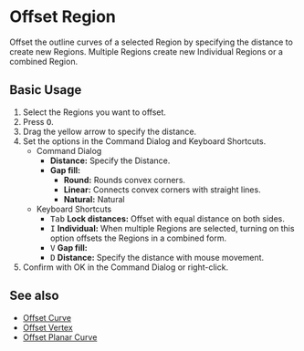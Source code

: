 
# Offset Region

<Reference shortcut="O" command="Offset Region" button="Right of Command Bar"  buttonIcon='button-offset-curve'/>

Offset the outline curves of a selected Region by specifying the distance to create new Regions. Multiple Regions create new Individual Regions or a combined Region.

## Basic Usage

1. Select the Regions you want to offset.
2. Press <kbd>O</kbd>.
3. Drag the yellow arrow to specify the distance.
4. Set the options in the Command Dialog and Keyboard Shortcuts.
   - <Kst>Command Dialog</Kst>
      - **Distance:** Specify the Distance.
      - **Gap fill:** 
         - **Round:** Rounds convex corners. 
         - **Linear:** Connects convex corners with straight lines. 
         - **Natural:** Natural    
   - <Kst>Keyboard Shortcuts</Kst>
      - <kbd>Tab</kbd> **Lock distances:** Offset with equal distance on both sides.
      - <kbd>I</kbd> **Individual:** When multiple Regions are selected, turning on this option offsets the Regions in a combined form.
      - <kbd>V</kbd> **Gap fill:** 
      - <kbd>D</kbd> **Distance:** Specify the distance with mouse movement.
5. Confirm with OK in the Command Dialog or right-click.

<VideoPlayer fileName="offset-region"/>

## See also
- [Offset Curve](offset-curve)
- [Offset Vertex](offset-vertex)
- [Offset Planar Curve](offset-planar-curve)
